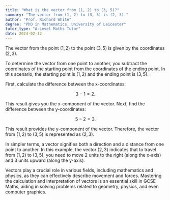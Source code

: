 ```yaml
---
title: "What is the vector from (1, 2) to (3, 5)?"
summary: "The vector from (1, 2) to (3, 5) is (2, 3)."
author: "Prof. Richard White"
degree: "PhD in Mathematics, University of Leicester"
tutor_type: "A-Level Maths Tutor"
date: 2024-02-12
---
```


The vector from the point $(1, 2)$ to the point $(3, 5)$ is given by the coordinates $(2, 3)$.

To determine the vector from one point to another, you subtract the coordinates of the starting point from the coordinates of the ending point. In this scenario, the starting point is $(1, 2)$ and the ending point is $(3, 5)$.

First, calculate the difference between the x-coordinates: 

$$
3 - 1 = 2.
$$ 

This result gives you the x-component of the vector. Next, find the difference between the y-coordinates: 

$$
5 - 2 = 3.
$$ 

This result provides the y-component of the vector. Therefore, the vector from $(1, 2)$ to $(3, 5)$ is represented as $(2, 3)$.

In simpler terms, a vector signifies both a direction and a distance from one point to another. In this example, the vector $(2, 3)$ indicates that to travel from $(1, 2)$ to $(3, 5)$, you need to move 2 units to the right (along the x-axis) and 3 units upward (along the y-axis).

Vectors play a crucial role in various fields, including mathematics and physics, as they can effectively describe movement and forces. Mastering the calculation and interpretation of vectors is an essential skill in GCSE Maths, aiding in solving problems related to geometry, physics, and even computer graphics.
    